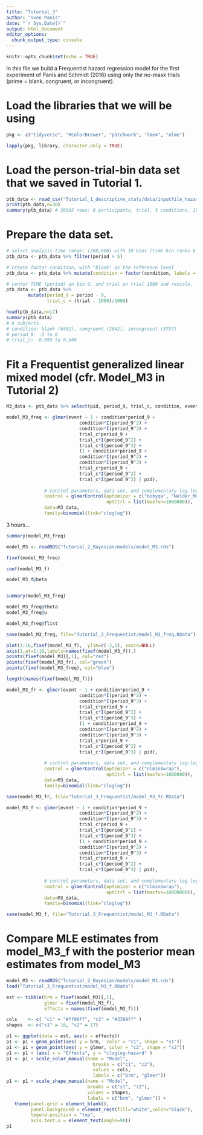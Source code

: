 ```yaml
---
title: "Tutorial_3"
author: "Sven Panis"
date: "`r Sys.Date()`"
output: html_document
editor_options: 
  chunk_output_type: console
---
```


```r
knitr::opts_chunk$set(echo = TRUE)
```

In this file we build a Frequentist hazard regression model for the first experiment of Panis and Schmidt (2016) using only the no-mask trials (prime = blank, congruent, or incongruent).

# Load the libraries that we will be using

```r
pkg <- c("tidyverse", "RColorBrewer", "patchwork", "lme4", "nlme")

lapply(pkg, library, character.only = TRUE)
```

# Load the person-trial-bin data set that we saved in Tutorial 1.

```r
ptb_data <- read_csv("Tutorial_1_descriptive_stats/data/inputfile_hazard_modeling.csv")
print(ptb_data,n=30)
summary(ptb_data) # 26602 rows: 6 participants, trial, 3 conditions, 15 periods, and event indicator (0/1)
```

# Prepare the data set.

```r
# select analysis time range: (200,600] with 10 bins (time bin ranks 6 to 15)
ptb_data <- ptb_data %>% filter(period > 5)

# create factor condition, with "blank" as the reference level
ptb_data <- ptb_data %>% mutate(condition = factor(condition, labels = c("blank", "congruent","incongruent")))

# center TIME (period) on bin 9, and trial on trial 1000 and rescale.
ptb_data <- ptb_data %>% 
        mutate(period_9 = period - 9,
               trial_c = (trial - 1000)/1000)

head(ptb_data,n=17)
summary(ptb_data)
# 6 subjects
# condition: blank (6401), congruent (2642), incongruent (3797)
# period_9: -3 to 6
# trial_c: -0.999 to 0.540
```

# Fit a Frequentist generalized linear mixed model (cfr. Model_M3 in Tutorial 2)

```r
M3_data <- ptb_data %>% select(pid, period_9, trial_c, condition, event)
```

```r
model_M3_freq <- glmer(event ~ 1 + condition*period_9 + 
                           condition*I(period_9^2) + 
                           condition*I(period_9^3) +
                           trial_c*period_9 + 
                           trial_c*I(period_9^2) + 
                           trial_c*I(period_9^3) +
                           (1 + condition*period_9 +
                           condition*I(period_9^2) +
                           condition*I(period_9^3) +
                           trial_c*period_9 + 
                           trial_c*I(period_9^2) + 
                           trial_c*I(period_9^3) | pid),
              
              # control parameters, data set, and complementary log-log link function
              control = glmerControl(optimizer = c("bobyqa", "Nelder_Mead"),
                                     optCtrl = list(maxfun=1000000)), 
              data=M3_data, 
              family=binomial(link="cloglog"))
```

3 hours...



```r
summary(model_M3_freq)

model_M3 <- readRDS("Tutorial_2_Bayesian/models/model_M3.rds")

fixef(model_M3_freq)

coef(model_M3_f)

model_M3_f@beta


summary(model_M3_freq)

model_M3_freq@theta
model_M3_freq@u

model_M3_freq@flist

save(model_M3_freq, file="Tutorial_3_Frequentist/model_M3_freq.RData")

plot(1:16,fixef(model_M3_f),  ylim=c(-2,1), xaxis=NULL)
axis(1,at=1:16,labels=names(fixef(model_M3_f)),)
points(fixef(model_M3)[,1], col="red")
points(fixef(model_M3_fr), col="green")
points(fixef(model_M3_freq), col="blue")

length(names(fixef(model_M3_f)))
```

```r
model_M3_fr <- glmer(event ~ 1 + condition*period_9 + 
                           condition*I(period_9^2) + 
                           condition*I(period_9^3) +
                           trial_c*period_9 + 
                           trial_c*I(period_9^2) + 
                           trial_c*I(period_9^3) +
                           (1 + condition*period_9 +
                           condition*I(period_9^2) +
                           condition*I(period_9^3) +
                           trial_c*period_9 + 
                           trial_c*I(period_9^2) + 
                           trial_c*I(period_9^3) | pid),
              
              # control parameters, data set, and complementary log-log link function
              control = glmerControl(optimizer = c("nlminbwrap"),
                                     optCtrl = list(maxfun=1000000)), 
              data=M3_data, 
              family=binomial(link="cloglog"))
```

```r
save(model_M3_fr, file="Tutorial_3_Frequentist/model_M3_fr.RData")
```

```r
model_M3_f <- glmer(event ~ 1 + condition*period_9 + 
                           condition*I(period_9^2) + 
                           condition*I(period_9^3) +
                           trial_c*period_9 + 
                           trial_c*I(period_9^2) + 
                           trial_c*I(period_9^3) +
                           (1 + condition*period_9 +
                           condition*I(period_9^2) +
                           condition*I(period_9^3) +
                           trial_c*period_9 + 
                           trial_c*I(period_9^2) + 
                           trial_c*I(period_9^3) | pid),
              
              # control parameters, data set, and complementary log-log link function
              control = glmerControl(optimizer = c("nlminbwrap"),
                                     optCtrl = list(maxfun=10000000)), 
              data=M3_data, 
              family=binomial(link="cloglog"))
```

```r
save(model_M3_f, file="Tutorial_3_Frequentist/model_M3_f.RData")
```

# Compare MLE estimates from model_M3_f with the posterior mean estimates from model_M3

```r
model_M3 <- readRDS("Tutorial_2_Bayesian/models/model_M3.rds")
load("Tutorial_3_Frequentist/model_M3_f.RData")
```

```r
est <- tibble(brm = fixef(model_M3)[,1],
              glmer = fixef(model_M3_f),
              effects = names(fixef(model_M3_f))) 
```

```r
cols    <- c( "c1" = "#ff00ff", "c2" = "#3399ff" )
shapes  <- c("s1" = 16, "s2" = 17)

p1 <- ggplot(data = est, aes(x = effects))
p1 <- p1 + geom_point(aes( y = brm,  color = "c1", shape = "s1"))
p1 <- p1 + geom_point(aes( y = glmer, color = "c2", shape = "s2")) 
p1 <- p1 + labs( x = "Effects", y = "cloglog-hazard" )
p1 <- p1 + scale_color_manual(name = "Model", 
                                breaks = c("c1", "c2"), 
                                values = cols,
                                labels = c("brm", "glmer"))
p1 <- p1 + scale_shape_manual(name = "Model", 
                              breaks = c("s1", "s2"),
                              values = shapes,
                              labels = c("brm", "glmer")) +
   theme(panel.grid = element_blank(),
         panel.background = element_rect(fill="white",color="black"),
         legend.position = "top",
         axis.text.x = element_text(angle=90)) 
p1
```

